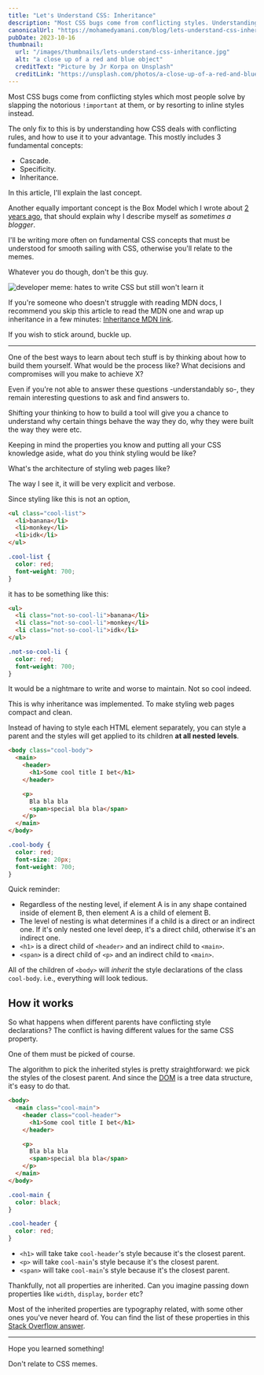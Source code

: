 ```yaml
---
title: "Let's Understand CSS: Inheritance"
description: "Most CSS bugs come from conflicting styles. Understanding how CSS deals with them can help you avoid them. In this article, I explain one of the fundamental concepts for resolving them: inheritance."
canonicalUrl: "https://mohamedyamani.com/blog/lets-understand-css-inheritance/"
pubDate: 2023-10-16
thumbnail:
  url: "/images/thumbnails/lets-understand-css-inheritance.jpg"
  alt: "a close up of a red and blue object"
  creditText: "Picture by Jr Korpa on Unsplash"
  creditLink: "https://unsplash.com/photos/a-close-up-of-a-red-and-blue-object-oOqNQCIlt94?utm_medium=referral&utm_source=mohamedyamani.com"
---
```


Most CSS bugs come from conflicting styles which most people solve by slapping the notorious `!important` at them, or by resorting to inline styles instead.

The only fix to this is by understanding how CSS deals with conflicting rules, and how to use it to your advantage. This mostly includes 3 fundamental concepts:

- Cascade.
- Specificity.
- Inheritance.

In this article, I'll explain the last concept.

Another equally important concept is the Box Model which I wrote about [2 years ago](https://mohamedyamani.com/blog/understanding-the-box-model-in-css/), that should explain why I describe myself as _sometimes a blogger_.

I'll be writing more often on fundamental CSS concepts that must be understood for smooth sailing with CSS, otherwise you'll relate to the memes.

Whatever you do though, don't be this guy.

![developer meme: hates to write CSS but still won't learn it](/images/meme-dev-humor-hate-to-write-css-but-still-not-gonna-learn.jpg)

If you're someone who doesn't struggle with reading MDN docs, I recommend you skip this article to read the MDN one and wrap up inheritance in a few minutes: [Inheritance MDN link](https://developer.mozilla.org/en-US/docs/Web/CSS/Inheritance).

If you wish to stick around, buckle up.

---

One of the best ways to learn about tech stuff is by thinking about how to build them yourself. What would be the process like? What decisions and compromises will you make to achieve X?

Even if you're not able to answer these questions -understandably so-, they remain interesting questions to ask and find answers to.

Shifting your thinking to how to build a tool will give you a chance to understand why certain things behave the way they do, why they were built the way they were etc.

Keeping in mind the properties you know and putting all your CSS knowledge aside, what do you think styling would be like?

What's the architecture of styling web pages like?

The way I see it, it will be very explicit and verbose.

Since styling like this is not an option,

```html
<ul class="cool-list">
  <li>banana</li>
  <li>monkey</li>
  <li>idk</li>
</ul>
```

```css
.cool-list {
  color: red;
  font-weight: 700;
}
```

it has to be something like this:

```html
<ul>
  <li class="not-so-cool-li">banana</li>
  <li class="not-so-cool-li">monkey</li>
  <li class="not-so-cool-li">idk</li>
</ul>
```

```css
.not-so-cool-li {
  color: red;
  font-weight: 700;
}
```

It would be a nightmare to write and worse to maintain. Not so cool indeed.

This is why inheritance was implemented. To make styling web pages compact and clean.

Instead of having to style each HTML element separately, you can style a parent and the styles will get applied to its children **at all nested levels**.

```html
<body class="cool-body">
  <main>
    <header>
      <h1>Some cool title I bet</h1>
    </header>

    <p>
      Bla bla bla
      <span>special bla bla</span>
    </p>
  </main>
</body>
```

```css
.cool-body {
  color: red;
  font-size: 20px;
  font-weight: 700;
}
```

Quick reminder:

- Regardless of the nesting level, if element A is in any shape contained inside of element B, then element A is a child of element B.
- The level of nesting is what determines if a child is a direct or an indirect one. If it's only nested one level deep, it's a direct child, otherwise it's an indirect one.
- `<h1>` is a direct child of `<header>` and an indirect child to `<main>`.
- `<span>` is a direct child of `<p>` and an indirect child to `<main>`.

All of the children of `<body>` will _inherit_ the style declarations of the class `cool-body`. i.e., everything will look tedious.

## How it works

So what happens when different parents have conflicting style declarations? The conflict is having different values for the same CSS property.

One of them must be picked of course.

The algorithm to pick the inherited styles is pretty straightforward: we pick the styles of the closest parent. And since the [DOM](https://developer.mozilla.org/en-US/docs/Web/API/Document_object_model/Using_the_Document_Object_Model#what_is_a_dom_tree) is a tree data structure, it's easy to do that.

```html
<body>
  <main class="cool-main">
    <header class="cool-header">
      <h1>Some cool title I bet</h1>
    </header>

    <p>
      Bla bla bla
      <span>special bla bla</span>
    </p>
  </main>
</body>
```

```css
.cool-main {
  color: black;
}

.cool-header {
  color: red;
}
```

- `<h1>` will take take `cool-header`'s style because it's the closest parent.
- `<p>` will take `cool-main`'s style because it's the closest parent.
- `<span>` will take `cool-main`'s style because it's the closest parent.

Thankfully, not all properties are inherited. Can you imagine passing down properties like `width`, `display`, `border` etc?

Most of the inherited properties are typography related, with some other ones you've never heard of. You can find the list of these properties in this [Stack Overflow answer](https://stackoverflow.com/a/5612360/14034906).

---

Hope you learned something!

Don't relate to CSS memes.
